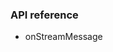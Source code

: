 <PlatformWrapper platform="electron">

### API reference

- <Link to="{{Global.API_REF_ELECTRON_ROOT}}/class_irtcengineeventhandler.html#callback_irtcengineeventhandler_onstreammessage">onStreamMessage</Link>

</PlatformWrapper>
